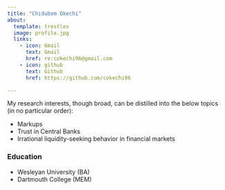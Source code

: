 ```yaml
---
title: "Chidubem Okechi"
about:
  template: trestles
  image: profile.jpg
  links:
    - icon: Gmail
      text: Gmail
      href: re:cokechi96@gmail.com
    - icon: github
      text: Github
      href: https://github.com/cokechi96

---
```


My research interests, though broad, can be distilled into the below topics (in no particular order):
<ul>
  <li>Markups</li>
  <li>Trust in Central Banks</li>
  <li>Irrational liquidity-seeking behavior in financial markets</li>
</ul>

### Education
<ul>
  <li>Wesleyan University (BA)</li>
  <li>Dartmouth College (MEM)</li>
</ul>